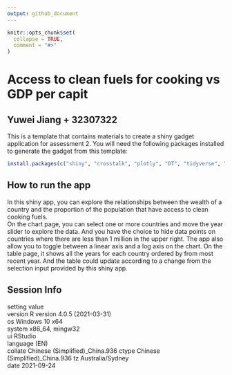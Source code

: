 ```yaml
---
output: github_document
---
```


<!-- README.md is generated from README.Rmd. Please edit that file -->

```r
knitr::opts_chunk$set(
  collapse = TRUE,
  comment = "#>"
)
```

# Access to clean fuels for cooking vs GDP per capit


## Yuwei Jiang + 32307322

This is a template that contains materials to create a shiny gadget application
for assessment 2. You will need the following packages installed to 
generate the gadget from this template:

```r
install.packages(c("shiny", "crosstalk", "plotly", "DT", "tidyverse", "here", "ggplot2", "dplyr"))
```

## How to run the app
   
In this shiny app, you can explore the relationships between the wealth of a country and the 
proportion of the population that have access to clean cooking fuels.   
On the chart page, you can select one or more countries and move the year slider to explore the data. And you have the choice to hide data points on countries where there are less than 1 million in the upper right. The app also allow you to toggle between a linear axis and a log axis on the chart. On the table page, it shows all the years for each country ordered by from most recent year. And the table could update according to a change from the selection input provided by this shiny app. 


## Session Info

 setting  value                         
 version  R version 4.0.5 (2021-03-31)  
 os       Windows 10 x64                
 system   x86_64, mingw32               
 ui       RStudio                       
 language (EN)                          
 collate  Chinese (Simplified)_China.936
 ctype    Chinese (Simplified)_China.936
 tz       Australia/Sydney              
 date     2021-09-24                    



